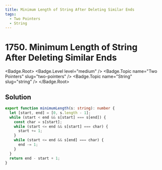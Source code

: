 ```yaml
---
title: Minimum Length of String After Deleting Similar Ends
tags:
  - Two Pointers
  - String
---
```


# 1750. Minimum Length of String After Deleting Similar Ends

<Badge.Root>
  <Badge.Level level="medium" />
  <Badge.Topic name="Two Pointers" slug="two-pointers" />
  <Badge.Topic name="String" slug="string" />
</Badge.Root>

## Solution

```typescript filename="solution.ts" copy
export function minimumLength(s: string): number {
  let [start, end] = [0, s.length - 1];
  while (start < end && s[start] === s[end]) {
    const char = s[start];
    while (start <= end && s[start] === char) {
      start += 1;
    }
    while (start <= end && s[end] === char) {
      end -= 1;
    }
  }
  return end - start + 1;
}
```

<ProblemLink
  codingSite="leetcode"
  href="https://leetcode.com/problems/minimum-length-of-string-after-deleting-similar-ends"
  title="Minimum Length of String After Deleting Similar Ends"
/>
